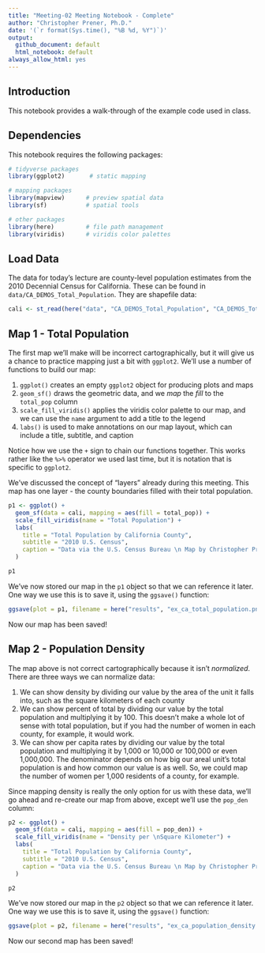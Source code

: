```yaml
---
title: "Meeting-02 Meeting Notebook - Complete"
author: "Christopher Prener, Ph.D."
date: '(`r format(Sys.time(), "%B %d, %Y")`)'
output: 
  github_document: default
  html_notebook: default 
always_allow_html: yes
---
```


## Introduction
This notebook provides a walk-through of the example code used in class.

## Dependencies
This notebook requires the following packages:

```r
# tidyverse packages
library(ggplot2)       # static mapping

# mapping packages
library(mapview)      # preview spatial data
library(sf)           # spatial tools

# other packages
library(here)         # file path management
library(viridis)      # viridis color palettes
```

## Load Data
The data for today's lecture are county-level population estimates from the 2010 Decennial Census for California. These can be found in `data/CA_DEMOS_Total_Population`. They are shapefile data:

```r
cali <- st_read(here("data", "CA_DEMOS_Total_Population", "CA_DEMOS_Total_Population.shp"))
```

## Map 1 - Total Population
The first map we'll make will be incorrect cartographically, but it will give us a chance to practice mapping just a bit with `ggplot2`. We'll use a number of functions to build our map:

  1. `ggplot()` creates an empty `ggplot2` object for producing plots and maps
  2. `geom_sf()` draws the geometric data, and we *map* the *fill* to the `total_pop` column
  3. `scale_fill_viridis()` applies the viridis color palette to our map, and we can use the `name` argument to add a title to the legend
  4. `labs()` is used to make annotations on our map layout, which can include a title, subtitle, and caption
  
Notice how we use the `+` sign to chain our functions together. This works rather like the `%>%` operator we used last time, but it is notation that is specific to `ggplot2`.

We've discussed the concept of "layers" already during this meeting. This map has one layer - the county boundaries filled with their total population.

```r
p1 <- ggplot() +
  geom_sf(data = cali, mapping = aes(fill = total_pop)) +
  scale_fill_viridis(name = "Total Population") +
  labs(
    title = "Total Population by California County",
    subtitle = "2010 U.S. Census",
    caption = "Data via the U.S. Census Bureau \n Map by Christopher Prener, PhD"
  )

p1
```

We've now stored our map in the `p1` object so that we can reference it later. One way we use this is to save it, using the `ggsave()` function:

```r
ggsave(plot = p1, filename = here("results", "ex_ca_total_population.png"))
```

Now our map has been saved!

## Map 2 - Population Density
The map above is not correct cartographically because it isn't *normalized*. There are three ways we can normalize data:

  1. We can show density by dividing our value by the area of the unit it falls into, such as the square kilometers of each county
  2. We can show percent of total by dividing our value by the total population and multiplying it by 100. This doesn't make a whole lot of sense with total population, but if you had the number of women in each county, for example, it would work.
  3. We can show per capita rates by dividing our value by the total population and multiplying it by 1,000 or 10,000 or 100,000 or even 1,000,000. The denominator depends on how big our areal unit's total population is and how common our value is as well. So, we could map the number of women per 1,000 residents of a county, for example.

Since mapping density is really the only option for us with these data, we'll go ahead and re-create our map from above, except we'll use the `pop_den` column:

```r
p2 <- ggplot() +
  geom_sf(data = cali, mapping = aes(fill = pop_den)) +
  scale_fill_viridis(name = "Density per \nSquare Kilometer") +
  labs(
    title = "Total Population by California County",
    subtitle = "2010 U.S. Census",
    caption = "Data via the U.S. Census Bureau \n Map by Christopher Prener, PhD"
  )

p2
```

We've now stored our map in the `p2` object so that we can reference it later. One way we use this is to save it, using the `ggsave()` function:

```r
ggsave(plot = p2, filename = here("results", "ex_ca_population_density.png"))
```

Now our second map has been saved!
